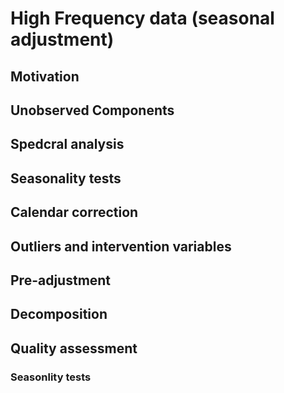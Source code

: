 # High Frequency data (seasonal adjustment)

## Motivation

## Unobserved Components 

## Spedcral analysis

## Seasonality tests

## Calendar correction

## Outliers and intervention variables 

## Pre-adjustment

## Decomposition

## Quality assessment

### Seasonlity tests 
